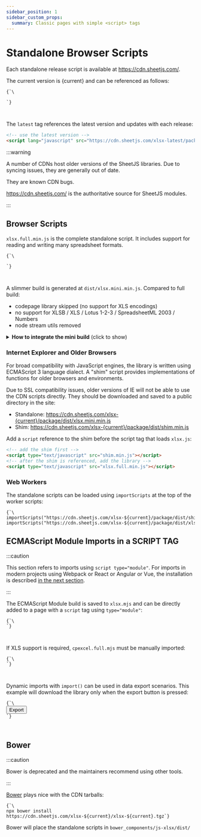```yaml
---
sidebar_position: 1
sidebar_custom_props:
  summary: Classic pages with simple <script> tags
---
```



# Standalone Browser Scripts

Each standalone release script is available at <https://cdn.sheetjs.com/>.

<div>The current version is {current} and can be referenced as follows:</div>

<pre><code parentName="pre" {...{"className": "language-html"}}>{`\
<!-- use version ${current} -->
<script lang="javascript" src="https://cdn.sheetjs.com/xlsx-${current}/package/dist/xlsx.full.min.js"></script>`}
</code></pre>

The `latest` tag references the latest version and updates with each release:

```html
<!-- use the latest version -->
<script lang="javascript" src="https://cdn.sheetjs.com/xlsx-latest/package/dist/xlsx.full.min.js"></script>
```

:::warning 

A number of CDNs host older versions of the SheetJS libraries.  Due to syncing
issues, they are generally out of date.

They are known CDN bugs.

<https://cdn.sheetjs.com/> is the authoritative source for SheetJS modules.

:::

## Browser Scripts

`xlsx.full.min.js` is the complete standalone script.  It includes support for
reading and writing many spreadsheet formats.

<pre><code parentName="pre" {...{"className": "language-html"}}>{`\
<!-- use xlsx.full.min.js from version ${current} -->
<script lang="javascript" src="https://cdn.sheetjs.com/xlsx-${current}/package/dist/xlsx.full.min.js"></script>`}
</code></pre>


A slimmer build is generated at `dist/xlsx.mini.min.js`. Compared to full build:
- codepage library skipped (no support for XLS encodings)
- no support for XLSB / XLS / Lotus 1-2-3 / SpreadsheetML 2003 / Numbers
- node stream utils removed

<details><summary><b>How to integrate the mini build</b> (click to show)</summary>

Replace references to `xlsx.full.min.js` with `xlsx.mini.min.js`.  Starting from
scratch, a single script tag should be added at the top of the HTML page:

<pre><code parentName="pre" {...{"className": "language-html"}}>{`\
<!-- use xlsx.mini.min.js from version ${current} -->
<script lang="javascript" src="https://cdn.sheetjs.com/xlsx-${current}/package/dist/xlsx.mini.min.js"></script>`}
</code></pre>

</details>

### Internet Explorer and Older Browsers

For broad compatibility with JavaScript engines, the library is written using
ECMAScript 3 language dialect.  A "shim" script provides implementations of
functions for older browsers and environments.

<div>Due to SSL compatibility issues, older versions of IE will not be able to
use the CDN scripts directly.  They should be downloaded and saved to a public
directory in the site:
<ul>
<li>Standalone: <a href={`https://cdn.sheetjs.com/xlsx-${current}/package/dist/xlsx.mini.min.js`}>https://cdn.sheetjs.com/xlsx-{current}/package/dist/xlsx.mini.min.js</a></li>
<li>Shim: <a href={`https://cdn.sheetjs.com/xlsx-${current}/package/dist/shim.min.js`}>https://cdn.sheetjs.com/xlsx-{current}/package/dist/shim.min.js</a></li>
</ul>
</div>

Add a `script` reference to the shim before the script tag that loads `xlsx.js`:

```html
<!-- add the shim first -->
<script type="text/javascript" src="shim.min.js"></script>
<!-- after the shim is referenced, add the library -->
<script type="text/javascript" src="xlsx.full.min.js"></script>
```

### Web Workers

The standalone scripts can be loaded using `importScripts` at the top of the
worker scripts:

<pre><code parentName="pre" {...{"className": "language-js"}}>{`\
importScripts("https://cdn.sheetjs.com/xlsx-${current}/package/dist/shim.min.js");
importScripts("https://cdn.sheetjs.com/xlsx-${current}/package/dist/xlsx.full.min.js");`}
</code></pre>


## ECMAScript Module Imports in a SCRIPT TAG

:::caution

This section refers to imports using `script type="module"`.  For imports in
modern projects using Webpack or React or Angular or Vue, the installation is
described [in the next section](./frameworks).

:::

The ECMAScript Module build is saved to `xlsx.mjs` and can be directly added to
a page with a `script` tag using `type="module"`:

<pre><code parentName="pre" {...{"className": "language-html"}}>{`\
<script type="module">
</script>`}
</code></pre>

If XLS support is required, `cpexcel.full.mjs` must be manually imported:

<pre><code parentName="pre" {...{"className": "language-html"}}>{`\
<script type="module">
/* load the codepage support library for extended support with older formats  */
set_cptable(cptable);
</script>`}
</code></pre>

Dynamic imports with `import()` can be used in data export scenarios.  This
example will download the library only when the export button is pressed:

<pre><code parentName="pre" {...{"className": "language-html"}}>{`\
<button id="xport">Export</button>
<script type="module">
xport.addEventListener("click", async() => {

  /* dynamically import the library in the event listener */
  // highlight-next-line
  const XLSX = await import("https://cdn.sheetjs.com/xlsx-${current}/package/xlsx.mjs");

  const wb = XLSX.utils.book_new();
  const ws = XLSX.utils.aoa_to_sheet([["a","b","c"],[1,2,3]]);
  XLSX.utils.book_append_sheet(wb, ws, "Sheet1");
  XLSX.writeFile(wb, "SheetJSESMTest.xlsx");
});
</script>`}
</code></pre>


## Bower

:::caution

Bower is deprecated and the maintainers recommend using other tools.

:::


[Bower](https://bower.io/) plays nice with the CDN tarballs:

<pre><code parentName="pre" {...{"className": "language-bash"}}>{`\
npx bower install https://cdn.sheetjs.com/xlsx-${current}/xlsx-${current}.tgz`}
</code></pre>

Bower will place the standalone scripts in `bower_components/js-xlsx/dist/`

